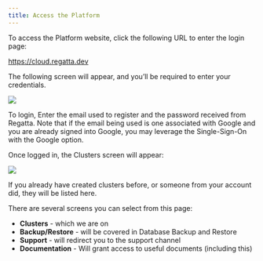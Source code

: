 ---
title: Access the Platform
---

To access the Platform website, click the following URL to enter the login page: 

https://cloud.regatta.dev

The following screen will appear, and you’ll be required to enter your credentials.


<Frame caption="Figure 1 Platform Login">
  <img src="/images/platform-login.png" />
</Frame>



To login, Enter the email used to register and the password received from Regatta. Note that if 
the email being used is one associated with Google and you are already signed into Google, you 
may leverage the Single-Sign-On with the Google option.

Once logged in, the Clusters screen will appear:

<Frame caption="Figure 2 Clusters page">
  <img src="/images/figure2-clusterpage.png" />
</Frame>



If you already have created clusters before, or someone from your account did, they will be listed here.

There are several screens you can select from this page:

- **Clusters** - which we are on
- **Backup/Restore** - will be covered in Database Backup and Restore
- **Support** - will redirect you to the support channel
- **Documentation** - Will grant access to useful documents (including this)